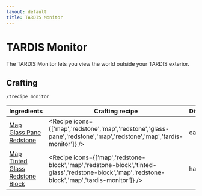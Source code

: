 ```yaml
---
layout: default
title: TARDIS Monitor
---
```



TARDIS Monitor
===================

The TARDIS Monitor lets you view the world outside your TARDIS exterior.

## Crafting

`/trecipe monitor`

| Ingredients | Crafting recipe | Difficulty |
| ----------- | --------------- | ------------- |
| [Map](https://minecraft.wiki/w/Map)<br/>[Glass Pane](https://minecraft.wiki/w/Glass_Pane)<br/>[Redstone](https://minecraft.wiki/w/Redstone) | <Recipe icons={['map','redstone','map','redstone','glass-pane','redstone','map','redstone','map','tardis-monitor']} /> | easy |
| [Map](https://minecraft.wiki/w/Map)<br/>[Tinted Glass](https://minecraft.wiki/w/Tinted_Glass)<br/>[Redstone Block](https://minecraft.wiki/w/Redstone_Block) | <Recipe icons={['map','redstone-block','map','redstone-block','tinted-glass','redstone-block','map','redstone-block','map','tardis-monitor']} /> | hard |

